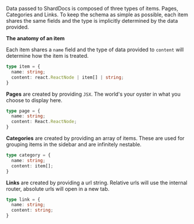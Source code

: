 
Data passed to ShardDocs is composed of three types of items. Pages, Categories and Links. To
keep the schema as simple as possible, each item shares the same fields and the type is implicitly
determined by the data provided.

**The anatomy of an item**

Each item shares a `name` field and the type of data provided to `content` will determine how the item is treated.

```typescript
type item = {
  name: string;
  content: react.ReactNode | item[] | string;
}
```

**Pages** are created by providing `JSX`. The world's your oyster in what you choose to display here.

```typescript
type page = {
  name: string;
  content: React.ReactNode;
}
```

**Categories** are created by providing an array of items. These are used for grouping items in the sidebar and are infinitely nestable.

```typescript
type category = {
  name: string;
  content: item[];
}
```

**Links** are created by providing a url string. Relative urls will use the internal router, absolute urls will open in a new tab.

```typescript
type link = {
  name: string;
  content: string;
}
```